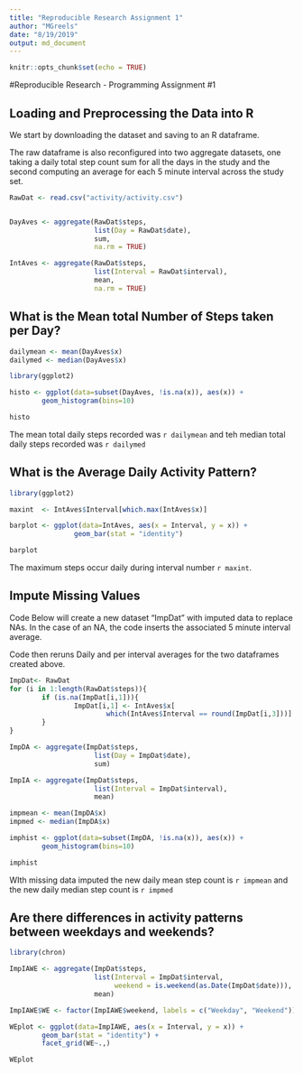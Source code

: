 ```yaml
---
title: "Reproducible Research Assignment 1"
author: "MGreels"
date: "8/19/2019"
output: md_document
---
```


```r
knitr::opts_chunk$set(echo = TRUE)
```

#Reproducible Research - Programming Assignment #1

## Loading and Preprocessing the Data into R

We start by downloading the dataset and saving to an R dataframe.  

The raw dataframe is also reconfigured into two aggregate datasets, one taking a daily total step count sum for all the days in the study and the second computing an average for each 5 minute interval across the study set.

```r
RawDat <- read.csv("activity/activity.csv")


DayAves <- aggregate(RawDat$steps, 
                     list(Day = RawDat$date), 
                     sum,
                     na.rm = TRUE)

IntAves <- aggregate(RawDat$steps, 
                     list(Interval = RawDat$interval), 
                     mean, 
                     na.rm = TRUE)
```

## What is the Mean total Number of Steps taken per Day?

```r
dailymean <- mean(DayAves$x)
dailymed <- median(DayAves$x)

library(ggplot2)

histo <- ggplot(data=subset(DayAves, !is.na(x)), aes(x)) + 
        geom_histogram(bins=10)

histo

```

The mean total daily steps recorded was `r dailymean` and teh median total daily steps recorded was `r dailymed`

## What is the Average Daily Activity Pattern?

```r
library(ggplot2)

maxint  <- IntAves$Interval[which.max(IntAves$x)]

barplot <- ggplot(data=IntAves, aes(x = Interval, y = x)) +
                geom_bar(stat = "identity")

barplot
```

The maximum steps occur daily during interval number `r maxint`.

## Impute Missing Values

Code Below will create a new dataset "ImpDat" with imputed data to replace NAs.  In the case of an NA, the code inserts the associated 5 minute interval average.

Code then reruns Daily and per interval averages for the two dataframes created above.

```r
ImpDat<- RawDat
for (i in 1:length(RawDat$steps)){
        if (is.na(ImpDat[i,1])){
                ImpDat[i,1] <- IntAves$x[
                        which(IntAves$Interval == round(ImpDat[i,3]))] 
        }
}

ImpDA <- aggregate(ImpDat$steps, 
                     list(Day = ImpDat$date), 
                     sum)

ImpIA <- aggregate(ImpDat$steps, 
                     list(Interval = ImpDat$interval), 
                     mean)

impmean <- mean(ImpDA$x)
impmed <- median(ImpDA$x)

imphist <- ggplot(data=subset(ImpDA, !is.na(x)), aes(x)) + 
        geom_histogram(bins=10)

imphist


```

WIth missing data imputed the new daily mean step count is `r impmean` and the new daily median step count is `r impmed`


## Are there differences in activity patterns between weekdays and weekends?

```r
library(chron)

ImpIAWE <- aggregate(ImpDat$steps, 
                     list(Interval = ImpDat$interval, 
                          weekend = is.weekend(as.Date(ImpDat$date))), 
                     mean)

ImpIAWE$WE <- factor(ImpIAWE$weekend, labels = c("Weekday", "Weekend"))

WEplot <- ggplot(data=ImpIAWE, aes(x = Interval, y = x)) +
        geom_bar(stat = "identity") +
        facet_grid(WE~.,)

WEplot
```